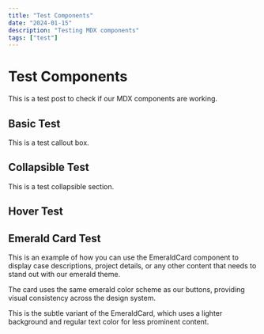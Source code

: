 ```yaml
---
title: "Test Components"
date: "2024-01-15"
description: "Testing MDX components"
tags: ["test"]
---
```


# Test Components

This is a test post to check if our MDX components are working.

## Basic Test

<CalloutBox type="info" title="Test">
  This is a test callout box.
</CalloutBox>

## Collapsible Test

<CollapsibleSection title="Test Section">
  This is a test collapsible section.
</CollapsibleSection>

## Hover Test

## Emerald Card Test

<EmeraldCard title="Case Study: Email Integration">
  This is an example of how you can use the EmeraldCard component to display case descriptions, 
  project details, or any other content that needs to stand out with our emerald theme.
  
  The card uses the same emerald color scheme as our buttons, providing visual consistency 
  across the design system.
</EmeraldCard>

<EmeraldCard variant="subtle" title="Subtle Variant">
  This is the subtle variant of the EmeraldCard, which uses a lighter background 
  and regular text color for less prominent content.
</EmeraldCard>